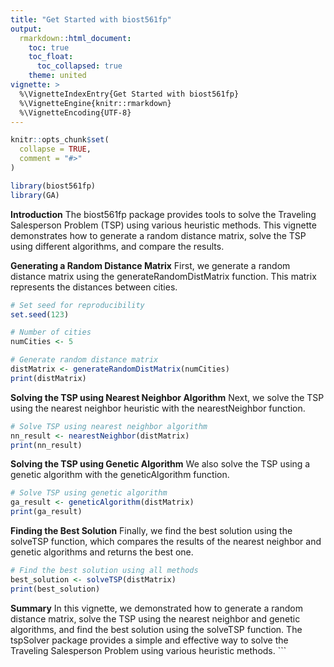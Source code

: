 ```yaml
---
title: "Get Started with biost561fp"
output: 
  rmarkdown::html_document:
    toc: true
    toc_float:
      toc_collapsed: true
    theme: united
vignette: >
  %\VignetteIndexEntry{Get Started with biost561fp}
  %\VignetteEngine{knitr::rmarkdown}
  %\VignetteEncoding{UTF-8}
---
```


```r
knitr::opts_chunk$set(
  collapse = TRUE,
  comment = "#>"
)
```

```r
library(biost561fp)
library(GA)
```
__Introduction__
The biost561fp package provides tools to solve the Traveling Salesperson Problem (TSP) using various heuristic methods. This vignette demonstrates how to generate a random distance matrix, solve the TSP using different algorithms, and compare the results.

__Generating a Random Distance Matrix__
First, we generate a random distance matrix using the generateRandomDistMatrix function. This matrix represents the distances between cities.
```r
# Set seed for reproducibility
set.seed(123)

# Number of cities
numCities <- 5

# Generate random distance matrix
distMatrix <- generateRandomDistMatrix(numCities)
print(distMatrix)
```

__Solving the TSP using Nearest Neighbor Algorithm__
Next, we solve the TSP using the nearest neighbor heuristic with the nearestNeighbor function.

```r
# Solve TSP using nearest neighbor algorithm
nn_result <- nearestNeighbor(distMatrix)
print(nn_result)
```
__Solving the TSP using Genetic Algorithm__
We also solve the TSP using a genetic algorithm with the geneticAlgorithm function.

```r
# Solve TSP using genetic algorithm
ga_result <- geneticAlgorithm(distMatrix)
print(ga_result)
```
__Finding the Best Solution__
Finally, we find the best solution using the solveTSP function, which compares the results of the nearest neighbor and genetic algorithms and returns the best one.

```r
# Find the best solution using all methods
best_solution <- solveTSP(distMatrix)
print(best_solution)
```
__Summary__
In this vignette, we demonstrated how to generate a random distance matrix, solve the TSP using the nearest neighbor and genetic algorithms, and find the best solution using the solveTSP function. The tspSolver package provides a simple and effective way to solve the Traveling Salesperson Problem using various heuristic methods.
```
